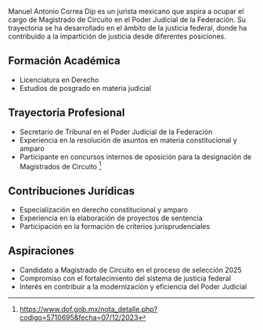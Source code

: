 Manuel Antonio Correa Dip es un jurista mexicano que aspira a ocupar el cargo de Magistrado de Circuito en el Poder Judicial de la Federación. Su trayectoria se ha desarrollado en el ámbito de la justicia federal, donde ha contribuido a la impartición de justicia desde diferentes posiciones.

## Formación Académica

- Licenciatura en Derecho
- Estudios de posgrado en materia judicial

## Trayectoria Profesional

- Secretario de Tribunal en el Poder Judicial de la Federación
- Experiencia en la resolución de asuntos en materia constitucional y amparo
- Participante en concursos internos de oposición para la designación de Magistrados de Circuito [^1]

## Contribuciones Jurídicas

- Especialización en derecho constitucional y amparo
- Experiencia en la elaboración de proyectos de sentencia
- Participación en la formación de criterios jurisprudenciales

## Aspiraciones

- Candidato a Magistrado de Circuito en el proceso de selección 2025
- Compromiso con el fortalecimiento del sistema de justicia federal
- Interés en contribuir a la modernización y eficiencia del Poder Judicial

[^1]: https://www.dof.gob.mx/nota_detalle.php?codigo=5710695&fecha=07/12/2023

